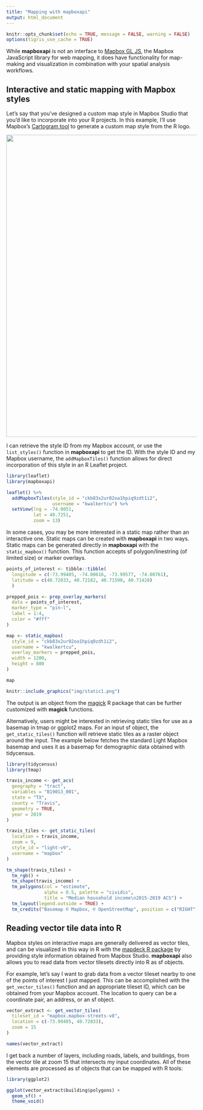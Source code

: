 ```yaml
---
title: "Mapping with mapboxapi"
output: html_document
---
```


```r
knitr::opts_chunk$set(echo = TRUE, message = FALSE, warning = FALSE)
options(tigris_use_cache = TRUE)
```

While __mapboxapi__ is not an interface to [Mapbox GL JS](https://docs.mapbox.com/mapbox-gl-js/api/), the Mapbox JavaScript library for web mapping, it does have functionality for map-making and visualization in combination with your spatial analysis workflows.  

## Interactive and static mapping with Mapbox styles

Let's say that you've designed a custom map style in Mapbox Studio that you'd like to incorporate into your R projects.  In this example, I'll use Mapbox's [Cartogram tool](https://apps.mapbox.com/cartogram/) to generate a custom map style from the R logo.  

<img src=img/cartogram.png style="width: 800px">

I can retrieve the style ID from my Mapbox account, or use the `list_styles()` function in __mapboxapi__ to get the ID.  With the style ID and my Mapbox username, the `addMapboxTiles()` function allows for direct incorporation of this style in an R Leaflet project.  

```r
library(leaflet)
library(mapboxapi)

leaflet() %>%
  addMapboxTiles(style_id = "ckb83x2ur02oa1hpiq9zdt1i2",
                 username = "kwalkertcu") %>%
  setView(lng = -74.0051,
          lat = 40.7251,
          zoom = 13)
```

In some cases, you may be more interested in a static map rather than an interactive one.  Static maps can be created with __mapboxapi__ in two ways.  Static maps can be generated directly in __mapboxapi__ with the `static_mapbox()` function.  This function accepts sf polygon/linestring (of limited size) or marker overlays.  

```r
points_of_interest <- tibble::tibble(
  longitude = c(-73.99405, -74.00616, -73.99577, -74.00761),
  latitude = c(40.72033, 40.72182, 40.71590, 40.71428)
  )

prepped_pois <- prep_overlay_markers(
  data = points_of_interest,
  marker_type = "pin-l",
  label = 1:4,
  color = "#fff"
)

map <- static_mapbox(
  style_id = "ckb83x2ur02oa1hpiq9zdt1i2",
  username = "kwalkertcu",
  overlay_markers = prepped_pois, 
  width = 1200,
  height = 800
)

map
```

```r
knitr::include_graphics("img/static1.png")
```


The output is an object from the [magick](https://github.com/ropensci/magick) R package that can be further customized with __magick__ functions.  

Alternatively, users might be interested in retrieving static tiles for use as a basemap in tmap or ggplot2 maps.  For an input sf object, the `get_static_tiles()` function will retrieve static tiles as a raster object around the input.  The example below fetches the standard Light Mapbox basemap and uses it as a basemap for demographic data obtained with tidycensus.  

```r
library(tidycensus)
library(tmap)

travis_income <- get_acs(
  geography = "tract",
  variables = "B19013_001",
  state = "TX",
  county = "Travis",
  geometry = TRUE,
  year = 2019
)

travis_tiles <- get_static_tiles(
  location = travis_income,
  zoom = 9,
  style_id = "light-v9",
  username = "mapbox"
)

tm_shape(travis_tiles) + 
  tm_rgb() + 
  tm_shape(travis_income) + 
  tm_polygons(col = "estimate",  
              alpha = 0.5, palette = "cividis", 
              title = "Median household income\n2015-2019 ACS") + 
  tm_layout(legend.outside = TRUE) + 
  tm_credits("Basemap © Mapbox, © OpenStreetMap", position = c("RIGHT", "BOTTOM"))
```


## Reading vector tile data into R

Mapbox styles on interactive maps are generally delivered as vector tiles, and can be visualized in this way in R with the [mapdeck R package](https://symbolixau.github.io/mapdeck/articles/mapdeck.html) by providing style information obtained from Mapbox Studio.  __mapboxapi__ also allows you to read data from vector tilesets directly into R as sf objects.  

For example, let's say I want to grab data from a vector tileset nearby to one of the points of interest I just mapped.  This can be accomplished with the `get_vector_tiles()` function and an appropriate tileset ID, which can be obtained from your Mapbox account.  The location to query can be a coordinate pair, an address, or an sf object. 

```r
vector_extract <- get_vector_tiles(
  tileset_id = "mapbox.mapbox-streets-v8",
  location = c(-73.99405, 40.72033),
  zoom = 15
)

names(vector_extract)
```
I get back a number of layers, including roads, labels, and buildings, from the vector tile at zoom 15 that intersects my input coordinates.  All of these elements are processed as sf objects that can be mapped with R tools:

```r
library(ggplot2)

ggplot(vector_extract$building$polygons) + 
  geom_sf() + 
  theme_void()
```

